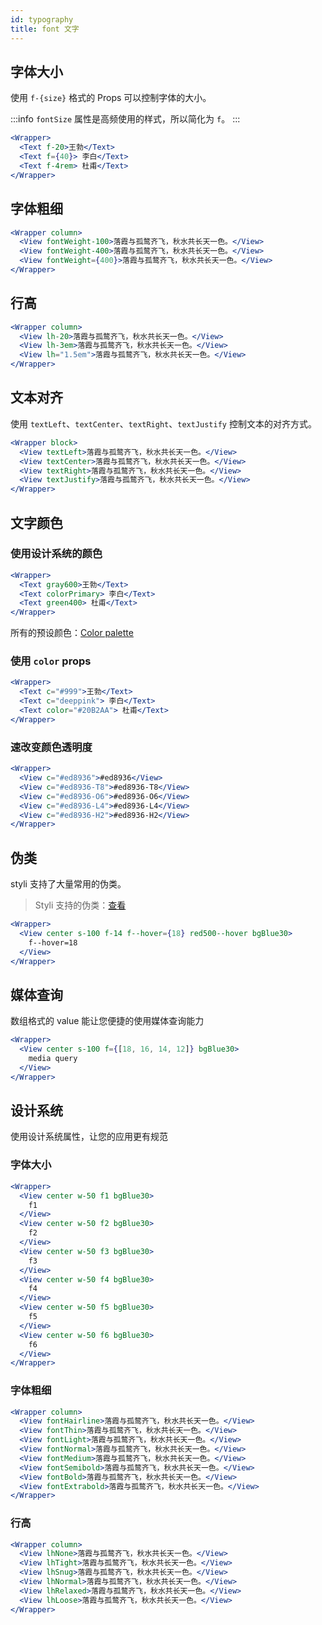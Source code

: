 ```yaml
---
id: typography
title: font 文字
---
```



## 字体大小

使用 `f-{size}` 格式的 Props 可以控制字体的大小。

:::info
`fontSize` 属性是高频使用的样式，所以简化为 `f`。
:::

```jsx live
<Wrapper>
  <Text f-20>王勃</Text>
  <Text f={40}> 李白</Text>
  <Text f-4rem> 杜甫</Text>
</Wrapper>
```

## 字体粗细

```jsx live
<Wrapper column>
  <View fontWeight-100>落霞与孤鹜齐飞，秋水共长天一色。</View>
  <View fontWeight-400>落霞与孤鹜齐飞，秋水共长天一色。</View>
  <View fontWeight={400}>落霞与孤鹜齐飞，秋水共长天一色。</View>
</Wrapper>
```

## 行高

```jsx live
<Wrapper column>
  <View lh-20>落霞与孤鹜齐飞，秋水共长天一色。</View>
  <View lh-3em>落霞与孤鹜齐飞，秋水共长天一色。</View>
  <View lh="1.5em">落霞与孤鹜齐飞，秋水共长天一色。</View>
</Wrapper>
```

## 文本对齐

使用 `textLeft`、`textCenter`、`textRight`、`textJustify` 控制文本的对齐方式。

```jsx live
<Wrapper block>
  <View textLeft>落霞与孤鹜齐飞，秋水共长天一色。</View>
  <View textCenter>落霞与孤鹜齐飞，秋水共长天一色。</View>
  <View textRight>落霞与孤鹜齐飞，秋水共长天一色。</View>
  <View textJustify>落霞与孤鹜齐飞，秋水共长天一色。</View>
</Wrapper>
```

## 文字颜色

### 使用设计系统的颜色

```jsx live
<Wrapper>
  <Text gray600>王勃</Text>
  <Text colorPrimary> 李白</Text>
  <Text green400> 杜甫</Text>
</Wrapper>
```

所有的预设颜色：[Color palette](/docs/design-system-color)

### 使用 `color` props

```jsx live
<Wrapper>
  <Text c="#999">王勃</Text>
  <Text c="deeppink"> 李白</Text>
  <Text color="#20B2AA"> 杜甫</Text>
</Wrapper>
```

### 速改变颜色透明度

```jsx live
<Wrapper>
  <View c="#ed8936">#ed8936</View>
  <View c="#ed8936-T8">#ed8936-T8</View>
  <View c="#ed8936-O6">#ed8936-O6</View>
  <View c="#ed8936-L4">#ed8936-L4</View>
  <View c="#ed8936-H2">#ed8936-H2</View>
</Wrapper>
```

## 伪类

styli 支持了大量常用的伪类。

> Styli 支持的伪类：[查看](/docs/pseudo)

```jsx live
<Wrapper>
  <View center s-100 f-14 f--hover={18} red500--hover bgBlue30>
    f--hover=18
  </View>
</Wrapper>
```

## 媒体查询

数组格式的 value 能让您便捷的使用媒体查询能力

```jsx live
<Wrapper>
  <View center s-100 f={[18, 16, 14, 12]} bgBlue30>
    media query
  </View>
</Wrapper>
```

## 设计系统

使用设计系统属性，让您的应用更有规范

### 字体大小

```jsx live
<Wrapper>
  <View center w-50 f1 bgBlue30>
    f1
  </View>
  <View center w-50 f2 bgBlue30>
    f2
  </View>
  <View center w-50 f3 bgBlue30>
    f3
  </View>
  <View center w-50 f4 bgBlue30>
    f4
  </View>
  <View center w-50 f5 bgBlue30>
    f5
  </View>
  <View center w-50 f6 bgBlue30>
    f6
  </View>
</Wrapper>
```

### 字体粗细

```jsx live
<Wrapper column>
  <View fontHairline>落霞与孤鹜齐飞，秋水共长天一色。</View>
  <View fontThin>落霞与孤鹜齐飞，秋水共长天一色。</View>
  <View fontLight>落霞与孤鹜齐飞，秋水共长天一色。</View>
  <View fontNormal>落霞与孤鹜齐飞，秋水共长天一色。</View>
  <View fontMedium>落霞与孤鹜齐飞，秋水共长天一色。</View>
  <View fontSemibold>落霞与孤鹜齐飞，秋水共长天一色。</View>
  <View fontBold>落霞与孤鹜齐飞，秋水共长天一色。</View>
  <View fontExtrabold>落霞与孤鹜齐飞，秋水共长天一色。</View>
</Wrapper>
```

### 行高

```jsx live
<Wrapper column>
  <View lhNone>落霞与孤鹜齐飞，秋水共长天一色。</View>
  <View lhTight>落霞与孤鹜齐飞，秋水共长天一色。</View>
  <View lhSnug>落霞与孤鹜齐飞，秋水共长天一色。</View>
  <View lhNormal>落霞与孤鹜齐飞，秋水共长天一色。</View>
  <View lhRelaxed>落霞与孤鹜齐飞，秋水共长天一色。</View>
  <View lhLoose>落霞与孤鹜齐飞，秋水共长天一色。</View>
</Wrapper>
```
